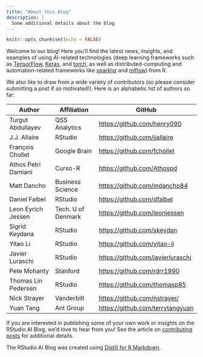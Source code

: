 ---
title: "About this blog"
description: |
  Some additional details about the blog
---

```{r setup, include=FALSE}
knitr::opts_chunk$set(echo = FALSE)
```

Welcome to our blog! Here you'll find the latest news, insights, and examples of using AI-related technologies (deep learning frameworks such as [TensorFlow](https://github.com/rstudio/tensorflow), [Keras](https://github.com/rstudio/keras), and [torch](https://torch.mlverse.com), as well as distributed-computing and automation-related frameworks like [sparklyr](https://github.com/sparklyr/sparklyr) and [mlflow](https://github.com/mlflow/mlflow)) from R.

We also like to draw from a wide variety of contributors (so please consider submitting a post if so motivated!). Here is an alphabetic list of authors so far:

| Author              | Affiliation        | GitHub                              |
|---------------------|--------------------|-------------------------------------|
| Turgut Abdullayev   | QSS Analytics      | <https://github.com/henry090>       |
| J.J. Allaire        | RStudio            | <https://github.com/jjallaire>      |
| François Chollet    | Google Brain       | <https://github.com/fchollet>       |
| Athos Petri Damiani | Curso-R            | <https://github.com/Athospd>        |
| Matt Dancho         | Business Science   | <https://github.com/mdancho84>      |
| Daniel Falbel       | RStudio            | <https://github.com/dfalbel>        |
| Leon Eyrich Jessen  | Tech. U of Denmark | <https://github.com/leonjessen>     |
| Sigrid Keydana      | RStudio            | <https://github.com/skeydan>        |
| Yitao Li            | RStudio            | <https://github.com/yitao-li>       |
| Javier Luraschi     | RStudio            | <https://github.com/javierluraschi> |
| Pete Mohanty        | Stanford           | <https://github.com/rdrr1990>       |
| Thomas Lin Pedersen | RStudio            | <https://github.com/thomasp85>      |
| Nick Strayer        | Vanderbilt         | <https://github.com/nstrayer/>      |
| Yuan Tang           | Ant Group          | <https://github.com/terrytangyuan>  |

If you are interested in publishing some of your own work or insights on the RStudio AI Blog, we'd love to hear from you! See the article on [contributing posts](contributing.html) for additional details.

The RStudio AI Blog was created using [Distill for R Markdown](https://rstudio.github.io/distill).

<br/>
